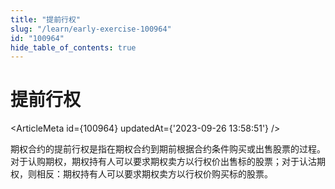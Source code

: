 ```yaml
---
title: "提前行权"
slug: "/learn/early-exercise-100964"
id: "100964"
hide_table_of_contents: true
---
```



# 提前行权

<ArticleMeta id={100964} updatedAt={'2023-09-26 13:58:51'} />
<div className='border-solid border-b border-t-0 my-4 border-[var(--ifm-color-gray-300)]' />

期权合约的提前行权是指在期权合约到期前根据合约条件购买或出售股票的过程。对于认购期权，期权持有人可以要求期权卖方以行权价出售标的股票；对于认沽期权，则相反：期权持有人可以要求期权卖方以行权价购买标的股票。
